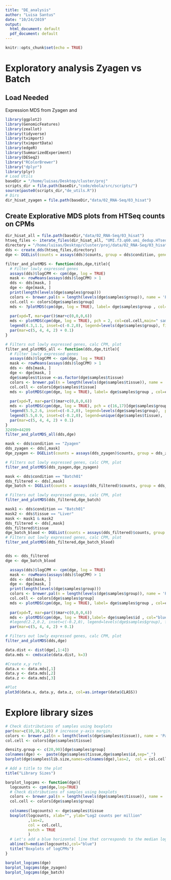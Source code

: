 ```yaml
---
title: "DE_analysis"
author: "Luisa Santus"
date: "10/24/2019"
output:
  html_document: default
  pdf_document: default
---
```


```r
knitr::opts_chunk$set(echo = TRUE)
```

# Exploratory analysis Zyagen vs Batch 

## Load Needed

Expression MDS from Zyagen and 
```r
library(ggplot2)
library(GenomicFeatures)
library(zeallot)
library(tidyverse)
library(tximport)
library(tximportData)
library(edgeR)
library(SummarizedExperiment)
library(DESeq2)
library("RColorBrewer")
library("dplyr")
library(plyr)
# Load Utils
baseDir = "/home/luisas/Desktop/cluster/proj"
scripts_dir = file.path(baseDir,"code/ebola/src/scripts/")
source(paste0(scripts_dir,"de_utils.R"))
# Dirs
dir_hisat_zyagen = file.path(baseDir,"data/02_RNA-Seq/03_hisat")
```

## Create Explorative MDS plots from HTSeq counts on CPMs

```r
dir_hisat_all = file.path(baseDir,"data/02_RNA-Seq/03_hisat")
htseq_files <- iterate_files(dir_hisat_all, "UMI.f3.q60.umi_dedup.HTseq.gene_counts.tab")
directory = "/home/luisas/Desktop/cluster/proj/data/02_RNA-Seq/03_hisat/"
dds <- create_dds(htseq_files,directory)
dge <- DGEList(counts = assays(dds)$counts, group = dds$condition, genes = rownames(dds), samples = colData(dds))
```


```r
filter_and_plotMDS <- function(dds,dge,title){
  # Filter lowly expressed genes
  assays(dds)$logCPM <- cpm(dge, log = TRUE)
  mask <- rowMeans(assays(dds)$logCPM) > 1
  dds <- dds[mask, ]
  dge <- dge[mask, ]
  print(length(levels(dge$samples$group)))
  colors <- brewer.pal(n = length(levels(dge$samples$group)), name = 'Paired')
  col.cell <- colors[dge$samples$group]
  mds <- ?plotMDS(cpm(dge, log = TRUE), label= dge$samples$group , col=col.cell,main=" samples on genes CPM")
  
  par(xpd=T, mar=par()$mar+c(0,0,0,6))
  mds <- plotMDS(cpm(dge, log = TRUE), pch = 2, col=col.cell,main=" samples on genes CPM")
  legend(4.3,1.1, inset=c(-0.2,0), legend=levels(dge$samples$group), fill= unique(col.cell))
  par(mar=c(5, 4, 4, 2) + 0.1)
}
```


```r

# Filters out lowly expressed genes, calc CPM, plot
filter_and_plotMDS_all <- function(dds,dge,title){
  # Filter lowly expressed genes
  assays(dds)$logCPM <- cpm(dge, log = TRUE)
  mask <- rowMeans(assays(dds)$logCPM) > 1
  dds <- dds[mask, ]
  dge <- dge[mask, ]
  dge$samples$tissue <-as.factor(dge$samples$tissue)
  colors <- brewer.pal(n = length(levels(dge$samples$tissue)), name = 'Paired')
  col.cell <- colors[dge$samples$tissue]
  mds <- plotMDS(cpm(dge, log = TRUE), label= dge$samples$group , col=col.cell,main=" samples on genes CPM")
  
  par(xpd=T, mar=par()$mar+c(0,0,0,6))
  mds <- plotMDS(cpm(dge, log = TRUE), pch = c(16,17)[dge$samples$group], col=col.cell,main=" samples on genes CPM")
  legend(5.5,2.6, inset=c(-0.2,0), legend=levels(dge$samples$group),  pch =c(16,17) )
  legend(5.5,0.9, inset=c(-0.2,0), legend=unique(dge$samples$tissue),  fill= unique(colors[dge$samples$tissue]))
  par(mar=c(5, 4, 4, 2) + 0.1)
}
32490+44209
filter_and_plotMDS_all(dds,dge)
```


```r
mask <- dds$condition == "Zyagen"
dds_zyagen <- dds[,mask]
dge_zyagen <- DGEList(counts = assays(dds_zyagen)$counts, group = dds_zyagen$tissue, genes = rownames(dds_zyagen), samples = colData(dds_zyagen))

# Filters out lowly expressed genes, calc CPM, plot
filter_and_plotMDS(dds_zyagen,dge_zyagen)
```

```r
mask <- dds$condition == "Batch01"
dds_filtered <- dds[,mask]
dge_batch <- DGEList(counts = assays(dds_filtered)$counts, group = dds_filtered$tissue, genes = rownames(dds_filtered), samples = colData(dds_filtered))

# Filters out lowly expressed genes, calc CPM, plot
filter_and_plotMDS(dds_filtered,dge_batch)
```

```r
mask1 <- dds$condition == "Batch01" 
mask2 <- dds$tissue == "Liver"
mask <- mask1 & mask2 
dds_filtered <- dds[,mask]
dds_filtered$tissue
dge_batch_blood <- DGEList(counts = assays(dds_filtered)$counts, group = dds_filtered$dpo, genes = rownames(dds_filtered), samples = colData(dds_filtered))
# Filters out lowly expressed genes, calc CPM, plot
filter_and_plotMDS(dds_filtered,dge_batch_blood)


dds <- dds_filtered
dge <- dge_batch_blood

  assays(dds)$logCPM <- cpm(dge, log = TRUE)
  mask <- rowMeans(assays(dds)$logCPM) > 1
  dds <- dds[mask, ]
  dge <- dge[mask, ]
  print(length(levels(dge$samples$group)))
  colors <- brewer.pal(n = length(levels(dge$samples$group)), name = 'Paired')
  col.cell <- colors[dge$samples$group]
  mds <- plotMDS(cpm(dge, log = TRUE), label= dge$samples$group , col=col.cell,main=" samples on genes CPM")
  
  par(xpd=T, mar=par()$mar+c(0,0,0,6))
  mds <- plotMDS(cpm(dge, log = TRUE),label= dge$samples$id , col="blue",main="Liver")
  #legend(2.2,0.2, inset=c(-0.2,0), legend=levels(dge$samples$group), fill= unique(col.cell))
  par(mar=c(5, 4, 4, 2) + 0.1)

# Filters out lowly expressed genes, calc CPM, plot
filter_and_plotMDS(dds,dge)
```


```r
data.dist <- dist(dge[,1:4])
data.mds <- cmdscale(data.dist, k=3)

#Create x,y refs
data.x <- data.mds[,1]
data.y <- data.mds[,2]
data.z <- data.mds[,3]

#Plot
plot3d(data.x, data.y, data.z, col=as.integer(data$CLASS))
```



# Explore library sizes
```r
# Check distributions of samples using boxplots
par(mar=c(10,10,4,2)) # increase y-axis margin.
colors <- brewer.pal(n = length(levels(dge$samples$tissue)), name = 'Paired')
col.cell <- colors[dge$samples$tissue]

density.group <- c(20,90)[dge$samples$group]
colnames(dge) <-  paste(dge$samples$tissue,dge$samples$id,sep="_")
barplot(dge$samples$lib.size,names=colnames(dge),las=2,  col = col.cell, density=density.group)

# Add a title to the plot
title("Library Sizes")
```


```r

barplot_logcpms <- function(dge){
  logcounts <- cpm(dge,log=TRUE)
  # Check distributions of samples using boxplots
  colors <- brewer.pal(n = length(levels(dge$samples$tissue)), name = 'Paired')
  col.cell <- colors[dge$samples$group]
  
  colnames(logcounts) <- dge$samples$tissue
  boxplot(logcounts, xlab="", ylab="Log2 counts per million"
          ,las=2,
          col = col.cell,
          notch = TRUE
          )
  # Let's add a blue horizontal line that corresponds to the median logCPM
  abline(h=median(logcounts),col="blue")
  title("Boxplots of logCPMs")
}

```

```r
barplot_logcpms(dge)
barplot_logcpms(dge_zyagen)
barplot_logcpms(dge_batch)
```

